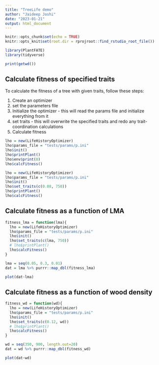 ```yaml
---
title: "TreeLife demo"
author: "Jaideep Joshi"
date: "2023-01-21"
output: html_document
---
```


```r
knitr::opts_chunk$set(echo = TRUE)
knitr::opts_knit$set(root.dir = rprojroot::find_rstudio_root_file())
```

```r
library(PlantFATE)
library(tidyverse)

print(getwd())
```

## Calculate fitness of specified traits

To calculate the fitness of a tree with given traits, follow these steps:

1. Create an optimizer
2. set the parameters file
3. Initialize the optimizer - this will read the params file and initialize everything from it
4. set traits  - this will overwrite the specified traits and redo any trait-coordination calculations
5. Calculate fitness

```r
lho = new(LifeHistoryOptimizer)
lho$params_file = "tests/params/p.ini"
lho$init()
lho$printPlant()
lho$env$print(0)
lho$calcFitness()
```

```r
lho = new(LifeHistoryOptimizer)
lho$params_file = "tests/params/p.ini"
lho$init()
lho$set_traits(c(0.08, 750))
lho$printPlant()
lho$calcFitness()
```


## Calculate fitness as a function of LMA

```r
fitness_lma = function(lma){
  lho = new(LifeHistoryOptimizer)
  lho$params_file = "tests/params/p.ini"
  lho$init()
  lho$set_traits(c(lma, 750))
  # lho$printPlant()
  lho$calcFitness()
}

lma = seq(0.05, 0.3, 0.01)
dat = lma %>% purrr::map_dbl(fitness_lma)

plot(dat~lma)
```

## Calculate fitness as a function of wood density

```r
fitness_wd = function(wd){
  lho = new(LifeHistoryOptimizer)
  lho$params_file = "tests/params/p.ini"
  lho$init()
  lho$set_traits(c(0.12, wd))
  # lho$printPlant()
  lho$calcFitness()
}

wd = seq(350, 900, length.out=20)
dat = wd %>% purrr::map_dbl(fitness_wd)

plot(dat~wd)
```
